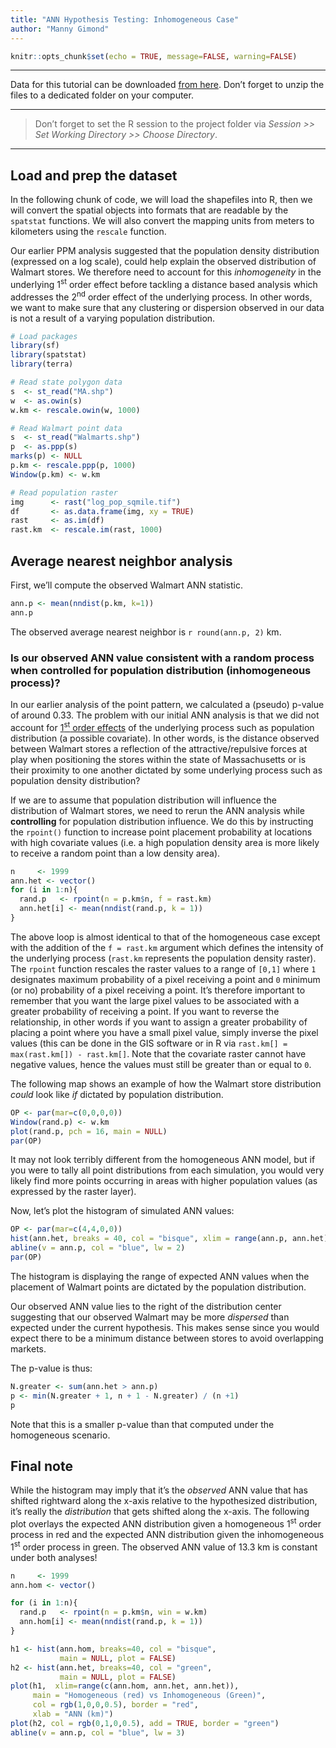 ```yaml
---
title: "ANN Hypothesis Testing: Inhomogeneous Case"
author: "Manny Gimond"
---
```


```r
knitr::opts_chunk$set(echo = TRUE, message=FALSE, warning=FALSE)
```


------------------------------------------------------------------------

[Data for this tutorial can be downloaded [from here](./data.zip). Don't forget to unzip the files to a dedicated folder on your computer.]{.block1}
 
-------

> Don't forget to set the R session to the project folder via *Session \>\> Set Working Directory \>\> Choose Directory*.

-------

## Load and prep the dataset

In the following chunk of code, we will load the shapefiles into R, then we will convert the spatial objects into formats that are readable by the `spatstat` functions. We will also convert the mapping units from meters to kilometers using the `rescale` function.

Our earlier PPM analysis suggested that the population density distribution (expressed on a log scale), could help explain the observed distribution of Walmart stores. We therefore need to account for this *inhomogeneity* in the underlying 1^st^ order effect before tackling a distance based analysis which addresses the 2^nd^ order effect of the underlying process. In other words, we want to make sure that any clustering or dispersion observed in our data is not a result of a varying population distribution.

```r
# Load packages
library(sf)
library(spatstat)
library(terra)

# Read state polygon data
s  <- st_read("MA.shp")
w  <- as.owin(s)
w.km <- rescale.owin(w, 1000)

# Read Walmart point data
s  <- st_read("Walmarts.shp")
p  <- as.ppp(s)
marks(p) <- NULL
p.km <- rescale.ppp(p, 1000)
Window(p.km) <- w.km     

# Read population raster
img      <- rast("log_pop_sqmile.tif") 
df       <- as.data.frame(img, xy = TRUE)
rast     <- as.im(df)  
rast.km  <- rescale.im(rast, 1000)
```

## Average nearest neighbor analysis

First, we'll compute the observed Walmart ANN statistic.

```r
ann.p <- mean(nndist(p.km, k=1))
ann.p
```

The observed average nearest neighbor is `r round(ann.p, 2)` km.

### Is our observed ANN value consistent with a random process when controlled for population distribution (inhomogeneous process)?

In our earlier analysis of the point pattern, we calculated a (pseudo) p-value of around 0.33. The problem with our initial ANN analysis is that we did not account for [1^st^ order effects](https://mgimond.github.io/Spatial/chp11-0.html#first-and-second-order-effects) of the underlying process such as population distribution (a possible covariate). In other words, is the distance observed between Walmart stores a reflection of the attractive/repulsive forces at play when positioning the stores within the state of Massachusetts or is their proximity to one another dictated by some underlying process such as population density distribution?

If we are to assume that population distribution will influence the distribution of Walmart stores, we need to rerun the ANN analysis while **controlling** for population distribution influence. We do this by instructing the `rpoint()` function to increase point placement probability at locations with high covariate values (i.e. a high population density area is more likely to receive a random point than a low density area).

```r
n     <- 1999
ann.het <- vector()
for (i in 1:n){
  rand.p   <- rpoint(n = p.km$n, f = rast.km) 
  ann.het[i] <- mean(nndist(rand.p, k = 1))
}

```

The above loop is almost identical to that of the homogeneous case except with the addition of the `f = rast.km` argument which defines the intensity of the underlying process (`rast.km` represents the population density raster). The `rpoint` function rescales the raster values to a range of `[0,1]` where `1` designates maximum probability of a pixel receiving a point and `0` minimum (or no) probability of a pixel receiving a point. It's therefore important to remember that you want the large pixel values to be associated with a greater probability of receiving a point. If you want to reverse the relationship, in other words if you want to assign a greater probability of placing a point where you have a small pixel value, simply inverse the pixel values (this can be done in the GIS software or in R via `rast.km[] = max(rast.km[]) - rast.km[]`. Note that the covariate raster cannot have negative values, hence the values must still be greater than or equal to `0`.

The following map shows an example of how the Walmart store distribution *could* look like *if* dictated by population distribution.

```r
OP <- par(mar=c(0,0,0,0))
Window(rand.p) <- w.km
plot(rand.p, pch = 16, main = NULL)
par(OP)
```

It may not look terribly different from the homogeneous ANN model, but if you were to tally all point distributions from each simulation, you would very likely find more points occurring in areas with higher population values (as expressed by the raster layer).

Now, let's plot the histogram of simulated ANN values:

```r
OP <- par(mar=c(4,4,0,0))
hist(ann.het, breaks = 40, col = "bisque", xlim = range(ann.p, ann.het), main = NULL)
abline(v = ann.p, col = "blue", lw = 2)
par(OP)
```

The histogram is displaying the range of expected ANN values when the placement of Walmart points are dictated by the population distribution.

Our observed ANN value lies to the right of the distribution center suggesting that our observed Walmart may be more *dispersed* than expected under the current hypothesis. This makes sense since you would expect there to be a minimum distance between stores to avoid overlapping markets.

The p-value is thus:

```r
N.greater <- sum(ann.het > ann.p)
p <- min(N.greater + 1, n + 1 - N.greater) / (n +1)
p
```

Note that this is a smaller p-value than that computed under the homogeneous scenario. 

## Final note

While the histogram may imply that it's the *observed* ANN value that has shifted rightward along the x-axis relative to the hypothesized distribution, it's really the *distribution* that gets shifted along the x-axis. The following plot overlays the expected ANN distribution given a homogeneous 1^st^ order process in red and the expected ANN distribution given the inhomogeneous 1^st^ order process in green. The observed ANN value of 13.3 km is constant under both analyses!


```r
n     <- 1999       
ann.hom <- vector()   

for (i in 1:n){
  rand.p   <- rpoint(n = p.km$n, win = w.km)  
  ann.hom[i] <- mean(nndist(rand.p, k = 1))    
}

h1 <- hist(ann.hom, breaks=40, col = "bisque",  
           main = NULL, plot = FALSE)
h2 <- hist(ann.het, breaks=40, col = "green",  
           main = NULL, plot = FALSE)
plot(h1,  xlim=range(c(ann.hom, ann.het, ann.het)),
     main = "Homogeneous (red) vs Inhomogeneous (Green)",
     col = rgb(1,0,0,0.5), border = "red",
     xlab = "ANN (km)")
plot(h2, col = rgb(0,1,0,0.5), add = TRUE, border = "green")
abline(v = ann.p, col = "blue", lw = 3)
```

